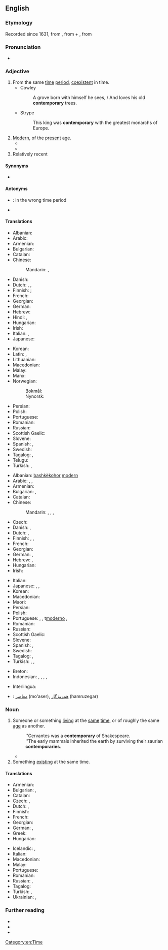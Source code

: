 ==English==

===Etymology===
Recorded since 1631, from {{etyl|ML.|en}} {{m|la|contemporarius}}<!--, says Online Etymology Dictionary-->, from {{etyl|la|en}} {{m|la|con-||with, together}} + {{m|la|temporarius||of time}}, from {{m|la|tempus||time}}

===Pronunciation===
* {{audio-pron|En-contemporary.oga|ipa=/kənˈtɛm.pəˌɹɛɹ.i/|lang=en}}

===Adjective===
{{en-adj}}

# From the same [[time]] [[period]], [[coexistent]] in time.
#* Cowley
#*: A grove born with himself he sees, / And loves his old '''contemporary''' trees.
#* Strype
#*: This king was '''contemporary''' with the greatest monarchs of Europe.
# [[modern|Modern]], of the [[present]] age.
#* {{quote-magazine|date=2012-01
|author=Robert L. Dorit
|title=Rereading Darwin
|volume=100|issue=1|page=23
|magazine=[[w:American Scientist|American Scientist]]
|url=http://www.americanscientist.org/issues/pub/rereading-darwin
|passage=We live our lives in three dimensions for our threescore and ten allotted years. Yet every branch of '''contemporary''' science, from statistics to cosmology, alludes to processes that operate on scales outside of human experience: the millisecond and the nanometer, the eon and the light-year.}}
#* {{quote-journal
|date=May 24, 2012
|author=Nathan Rabin
|title=Film: Reviews: Men In Black 3
|work=The Onion AV Club
|url=http://www.avclub.com/articles/men-in-black-3,75576/
|page=
|passage=''Men In Black 3'' finagles its way out of this predicament by literally resetting the clock with a time-travel premise that makes Will Smith both a '''contemporary''' intergalactic cop in the late 1960s and a stranger to Josh Brolin, who plays the younger version of Smith’s stone-faced future partner, Tommy Lee Jones.}}
# Relatively recent

====Synonyms====
* {{l|en|contemporaneous}}

====Antonyms====
* {{l|en|anachronistic}}: in the wrong time period
* {{l|en|archaic}}

====Translations====
{{trans-top|from the same time period}}
* Albanian: {{t+|sq|bashkëkohor}}
* Arabic: {{t|ar|مُعَاصِر}}
* Armenian: {{t+|hy|ժամանակակից}}
* Bulgarian: {{t+|bg|едновременен}}
* Catalan: {{t|ca|contemporani}}
* Chinese:
*: Mandarin: {{t+|cmn|現代|alt=現代的|sc=Hani}}, {{t+|cmn|现代|tr=xiàndài de|alt=现代的|sc=Hani}}
* Danish: {{t|da|samtidig}}
* Dutch: {{t+|nl|gelijktijdig}}, {{t+|nl|eigentijds}}, {{t+|nl|contemporain}}
* Finnish: {{t|fi|samanikäinen}} {{qualifier|from the same period}}; {{t|fi|samanaikainen}} {{qualifier|coexistent in time}}
* French: {{t+|fr|contemporain}}
* Georgian: {{t|ka|თანამედროვე}}
* German: {{t+|de|zeitgenössisch}}
* Hebrew: {{t|he|בן דור|tr=ben dor}}
* Hindi: {{t+|hi|समकालीन|tr=samakalin|sc=Deva}}, {{t+|hi|समसामयिक}}
* Hungarian: {{t+|hu|kortárs}}
* Irish: {{t|ga|comhaosta}}
* Italian: {{t+|it|contemporaneo}}, {{t+|it|coetaneo|m}}
* Japanese: {{t+|ja|現代|tr=(げんだいてき, gendai-teki|alt=現代的|sc=Jpan}}
{{trans-mid}}
* Korean: {{t+|ko|현대|alt=현대의}}
* Latin: {{t|la|aequālis}}, {{t|la|coaevālis}}
* Lithuanian: {{t|lt|šiuolaikinis}}
* Macedonian: {{t|mk|современ|m|tr=sóvremen|sc=Cyrl}}
* Malay: {{t+|ms|sezaman}}
* Manx: {{t|gv|co-emshiragh}}
* Norwegian:
*: Bokmål: {{t+|nb|samtidig}}
*: Nynorsk: {{t|nn|samtidig}}
* Persian: {{t+|fa|معاصر|tr=mo'âser|sc=fa-Arab}}
* Polish: {{t+|pl|ówczesny}}
* Portuguese: {{t+|pt|contemporâneo}}
* Romanian: {{t+|ro|contemporan}}
* Russian: {{t+|ru|совреме́нный}}
* Scottish Gaelic: {{t|gd|co-aimsireil}}
* Slovene: {{t+|sl|sodoben}}
* Spanish: {{t|es|contemporario}}, {{t+|es|contemporáneo}}
* Swedish: {{t+|sv|samtida}}
* Tagalog: {{t|tl|kapanahon}}, {{t|tl|alinsabay}}
* Telugu: {{t|te|సమకాలీన}}
* Turkish: {{t+|tr|çağdaş}}, {{t+|tr|çağcıl}}
{{trans-bottom}}

{{trans-top|modern}}
* Albanian: [[bashkëkohor]] [[modern]]
* Arabic: {{t|ar|عَصْرِيّّ}}, {{t|ar|حَدِيث}}, {{t|ar|مُعَاصِر}}
* Armenian: {{t+|hy|ժամանակակից}}
* Bulgarian: {{t+|bg|съвременен|tr=sǎvreménen}}, {{t+|bg|модерен|tr=modéren}}
* Catalan: {{t|ca|contemporani}}
* Chinese:
*: Mandarin: {{t+|cmn|現代|alt=現代的|sc=Hani}}, {{t+|cmn|现代|tr=xiàndài de|alt=现代的|sc=Hani}}, {{t+|cmn|摩登|tr=módēng|sc=Hani}}, {{t+|cmn|近代|tr=jìndài de|alt=近代的|sc=Hani}}
* Czech: {{t+|cs|současný|m}}
* Danish: {{t+|da|moderne}}, {{t|da|nutids-}}
* Dutch: {{t+|nl|hedendaags}}, {{t+|nl|eigentijds}}
* Finnish: {{t|fi|nykyaikainen}}, {{t|fi|nyky-}}, {{t|fi|moderni}}
* French: {{t+|fr|contemporain}}
* Georgian: {{t|ka|თანამედროვე}}
* German: {{t+|de|zeitgenössisch}}, {{t+|de|modern}}
* Hebrew: {{t|he|עכשווי|m|tr=akhshaví|alt=עֲכְשָׁוִי|sc=Hebr}}, {{t|he|בֶּן זְמַנֵּנוּ|m|tr=ben zmanénu}}
* Hungarian: {{t+|hu|kortárs}}
* Irish: {{t|ga|nua-aimseartha}}
{{trans-mid}}
* Italian: {{t+|it|contemporaneo}}
* Japanese: {{t+|ja|現代|tr=(げんだいてき, gendai-teki|alt=現代的|sc=Jpan}}, {{t+|ja|近代|tr=きんだいてき, kindai-teki|alt=近代的|sc=Jpan}}, {{t|ja|モダン|tr=modan-na|alt=モダンな|sc=Jpan}}
* Korean: {{t+|ko|현대|alt=현대의}}
* Macedonian: {{t|mk|современ|tr=sóvremen|sc=Cyrl}}
* Maori: {{t|mi|onāianei}}
* Persian: {{t+|fa|نوین|tr=novin|sc=fa-Arab}}
* Polish: {{t+|pl|współczesny|m}}
* Portuguese: {{t+|pt|contemporâneo|m}}, {{t|pt|contemporânea|f}}, t[[moderno]] {{g|m}}, {{t+|pt|moderna|f}}
* Romanian: {{t+|ro|contemporan}}
* Russian: {{t+|ru|совреме́нный}}
* Scottish Gaelic: {{t|gd|co-aimsireil}}
* Slovene: {{t+|sl|sodoben}}
* Spanish: {{t+|es|contemporáneo}}, {{t|es|contemporario}}
* Swedish: {{t+|sv|nutida}}
* Tagalog: {{t|tl|kasalukuyan}}, {{t|tl|kapanahon}}
* Turkish: {{t+|tr|çağdaş}}, {{t+|tr|modern}}, {{t+|tr|çağcıl}}
{{trans-bottom}}

{{checktrans-top}}
* Breton: {{t-check|br|a-vremañ}}
* Indonesian: {{t-check|id|kontemporer}}, {{t-check|id|masa kini}}, {{t-check|id|modern}}, {{t-check|id|satu jaman dengan}}, {{t-check|id|sejaman dengan}}
{{trans-mid}}
* Interlingua: {{t-check|ia|contemporari}}
* {{ttbc|fa}}: [[معاصر]] (mo'aser), [[همروزگار]] (hamruzegar)
{{trans-bottom}}

===Noun===
{{en-noun|contemporaries}}

# Someone or something [[living]] at the [[same]] [[time]], or of roughly the same [[age]] as another.
#: ''Cervantes was a '''contemporary''' of Shakespeare.
#: ''The early mammals inherited the earth by surviving their saurian '''contemporaries'''.
#* {{quote-journal
|date=January 1, 2018
|author=Donald McRae
|title=The Guardian footballer of the year 2017: Juan Mata
|work=the Guardian
|url=https://www.theguardian.com/football/2018/jan/01/guardian-footballer-of-the-year-2017-juan-mata
|page=
|passage=Life is predicated by the decisions and choices we make – and, earlier this year, the personal fused with the professional again as Mata reached the landmark moment when he knew he had to try to harness football’s power for the benefit of people less fortunate than him and his '''contemporaries'''.}}
# Something [[existing]] at the same time.

====Translations====
{{trans-top|someone living at the same time}}
* Armenian: {{t+|hy|ժամանակակից}}
* Bulgarian: {{t|bg|съвременник|m|tr=sǎvreménnik}}, {{t|bg|съвременница|f|tr=sǎvreménnica}}
* Catalan: {{t|ca|contemporani}}
* Czech: {{t|cs|současník|m}}, {{t|cs|současnice|f}}
* Dutch: {{t+|nl|tijdgenoot|m}}, {{t|nl|tijdgenote|f}}
* Finnish: {{t+|fi|aikalainen}}
* French: {{t+|fr|contemporain|m}}
* Georgian: {{t|ka|თანამედროვე}}
* German: {{t+|de|Zeitgenosse|m}}, {{t|de|Zeitgenossin|f}}
* Greek: {{t+|el|σύγχρονο|m}}
* Hungarian: {{t+|hu|kortárs}}
{{trans-mid}}
* Icelandic: {{t+|is|jafnaldri|m}}, {{t|is|samtíðarmaður|m}}
* Italian: {{t+|it|contemporaneo|m}}
* Macedonian: {{t|mk|современик|m|tr=sovrémenik|sc=Cyrl}}
* Malay: {{t+|ms|sezaman}}
* Portuguese: {{t+|pt|contemporâneo|m}}
* Romanian: {{t+|ro|contemporan|m}}
* Russian: {{t+|ru|совреме́нник|m}}, {{t+|ru|совреме́нница|f}}
* Tagalog: {{t|tl|kapanahon}}
* Turkish: {{t+|tr|çağdaş}}, {{t+|tr|çağcıl}}
* Ukrainian: {{t|uk|сучасник|m}}, {{t|uk|сучасниця|f}}
{{trans-bottom}}

===Further reading===
* {{R:Webster 1913}}
* {{R:Century 1911}}
* {{R:OneLook}}

[[Category:en:Time]]